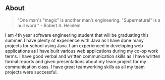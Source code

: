 ## About

> "One man's "magic" is another man’s engineering. "Supernatural" is a null word." - Robert A. Heinlein

I am 4th year software engineering student that will be graduating this summer. I have plenty of experience 
with Java as I have done many projects for school using Java. I am experienced in developing web applications 
as I have built various web applications during my co-op work terms. I have good verbal and written communication 
skills as I have written formal reports and given presentations about my team project for my communication class. 
I have great teamworking skills as all my team projects were successful.